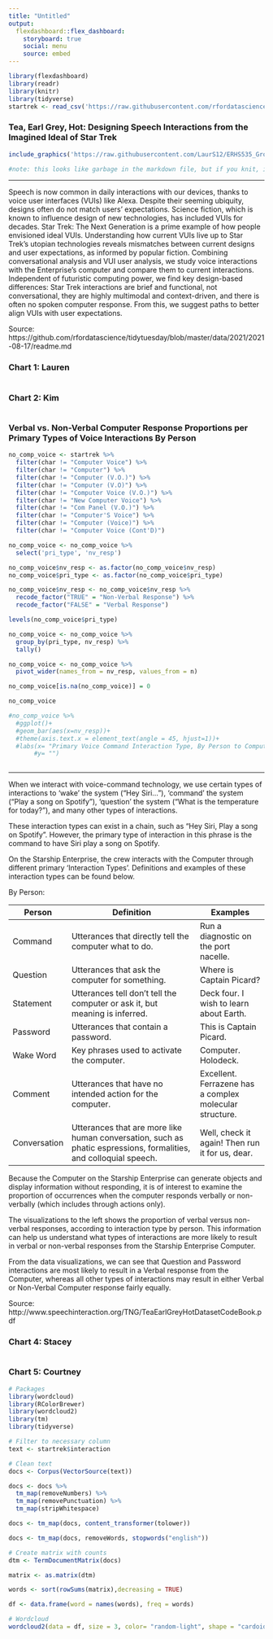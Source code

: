 ```yaml
---
title: "Untitled"
output: 
  flexdashboard::flex_dashboard:
    storyboard: true
    social: menu
    source: embed
---
```


```r
library(flexdashboard)
library(readr)
library(knitr)
library(tidyverse)
startrek <- read_csv('https://raw.githubusercontent.com/rfordatascience/tidytuesday/master/data/2021/2021-08-17/computer.csv')

```


### Tea, Earl Grey, Hot: Designing Speech Interactions from the Imagined Ideal of Star Trek

```r
include_graphics('https://raw.githubusercontent.com/LaurS12/ERHS535_Group_Project/main/Images/data_description.png')

#note: this looks like garbage in the markdown file, but if you knit, it shows up correct.
```

***

Speech is now common in daily interactions with our devices, thanks to voice user interfaces (VUIs) like Alexa. Despite their seeming ubiquity, designs often do not match users’ expectations. Science fiction, which is known to influence design of new technologies, has included VUIs for decades. Star Trek: The Next Generation is a prime example of how people envisioned ideal VUIs. Understanding how current VUIs live up to Star Trek’s utopian technologies reveals mismatches between current designs and user expectations, as informed by popular fiction. Combining conversational analysis and VUI user analysis, we study voice interactions with the Enterprise’s computer and compare them to current interactions. Independent of futuristic computing power, we find key design-based differences: Star Trek interactions are brief and functional, not conversational, they are highly multimodal and context-driven, and there is often no spoken computer response. From this, we suggest paths to better align VUIs with user expectations.

Source: https://github.com/rfordatascience/tidytuesday/blob/master/data/2021/2021-08-17/readme.md


### Chart 1: Lauren

```r

```

### Chart 2: Kim

```r

```

### Verbal vs. Non-Verbal Computer Response Proportions per Primary Types of Voice Interactions By Person

```r
no_comp_voice <- startrek %>%
  filter(char != "Computer Voice") %>% 
  filter(char != "Computer") %>% 
  filter(char != "Computer (V.O.)") %>% 
  filter(char != "Computer (V.O)") %>% 
  filter(char != "Computer Voice (V.O.)") %>% 
  filter(char != "New Computer Voice") %>% 
  filter(char != "Com Panel (V.O.)") %>% 
  filter(char != "Computer'S Voice") %>% 
  filter(char != "Computer (Voice)") %>% 
  filter(char != "Computer Voice (Cont'D)")

no_comp_voice <- no_comp_voice %>% 
  select('pri_type', 'nv_resp')

no_comp_voice$nv_resp <- as.factor(no_comp_voice$nv_resp)
no_comp_voice$pri_type <- as.factor(no_comp_voice$pri_type)

no_comp_voice$nv_resp <- no_comp_voice$nv_resp %>% 
  recode_factor("TRUE" = "Non-Verbal Response") %>% 
  recode_factor("FALSE" = "Verbal Response")

levels(no_comp_voice$pri_type)

no_comp_voice <- no_comp_voice %>% 
  group_by(pri_type, nv_resp) %>% 
  tally()

no_comp_voice <- no_comp_voice %>% 
  pivot_wider(names_from = nv_resp, values_from = n)

no_comp_voice[is.na(no_comp_voice)] = 0

no_comp_voice

#no_comp_voice %>% 
  #ggplot()+
  #geom_bar(aes(x=nv_resp))+
  #theme(axis.text.x = element_text(angle = 45, hjust=1))+
  #labs(x= "Primary Voice Command Interaction Type, By Person to Computer",
       #y= "")
  
```

***

When we interact with voice-command technology, we use certain types of interactions to 'wake' the system ("Hey Siri..."), 'command' the system ("Play a song on Spotify"), 'question' the system ("What is the temperature for today?"), and many other types of interactions. 

These interaction types can exist in a chain, such as "Hey Siri, Play a song on Spotify". However, the primary type of interaction in this phrase is the command to have Siri play a song on Spotify. 

On the Starship Enterprise, the crew interacts with the Computer through different primary 'Interaction Types'. Definitions and examples of these interaction types can be found below. 

By Person:

| Person       | Definition                                                                                                        | Examples                                                |
|--------------|-------------------------------------------------------------------------------------------------------------------|---------------------------------------------------------|
| Command      | Utterances that directly tell the computer what to do.                                                            | Run a diagnostic on the port nacelle.                   |
| Question     | Utterances that ask the computer for something.                                                                   | Where is Captain Picard?                                |
| Statement    | Utterances tell don't tell the computer or ask it, but meaning is inferred.                                       | Deck four. I wish to learn about Earth.                 |
| Password     | Utterances that contain a password.                                                                               | This is Captain Picard.                                 |
| Wake Word    | Key phrases used to activate the computer.                                                                        | Computer. Holodeck.                                     |
| Comment      | Utterances that have no intended action for the computer.                                                         | Excellent. Ferrazene has a complex molecular structure. |
| Conversation | Utterances that are more like human conversation, such as phatic espressions, formalities, and colloquial speech. | Well, check it again! Then run it for us, dear.         |



Because the Computer on the Starship Enterprise can generate objects and display information without responding, it is of interest to examine the proportion of occurrences when the computer responds verbally or non-verbally (which includes through actions only). 

The visualizations to the left shows the proportion of verbal versus non-verbal responses, according to interaction type by person. This information can help us understand what types of interactions are more likely to result in verbal or non-verbal responses from the Starship Enterprise Computer. 

From the data visualizations, we can see that Question and Password interactions are most likely to result in a Verbal response from the Computer, whereas all other types of interactions may result in either Verbal or Non-Verbal Computer response fairly equally.

Source: http://www.speechinteraction.org/TNG/TeaEarlGreyHotDatasetCodeBook.pdf

### Chart 4: Stacey

```r

```

### Chart 5: Courtney

```r
# Packages
library(wordcloud)
library(RColorBrewer)
library(wordcloud2)
library(tm)
library(tidyverse)

# Filter to necessary column
text <- startrek$interaction

# Clean text
docs <- Corpus(VectorSource(text))

docs <- docs %>%
  tm_map(removeNumbers) %>%
  tm_map(removePunctuation) %>%
  tm_map(stripWhitespace)

docs <- tm_map(docs, content_transformer(tolower))

docs <- tm_map(docs, removeWords, stopwords("english"))

# Create matrix with counts
dtm <- TermDocumentMatrix(docs)

matrix <- as.matrix(dtm) 

words <- sort(rowSums(matrix),decreasing = TRUE) 

df <- data.frame(word = names(words), freq = words)

# Wordcloud
wordcloud2(data = df, size = 3, color= "random-light", shape = "cardoid", backgroundColor = "black")

```
